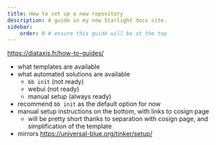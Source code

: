 ```yaml
---
title: How to set up a new repository
description: A guide in my new Starlight docs site.
sidebar:
    order: 0 # ensure this guide will be at the top
---
```


https://diataxis.fr/how-to-guides/

- what templates are available
- what automated solutions are available
    - `bb init` (not ready)
    - webui (not ready)
    - manual setup (always ready)
- recommend `bb init` as the default option for now
- manual setup instructions on the bottom, with links to cosign page
    - will be pretty short thanks to separation with cosign page, and simplification of the template
- mirrors https://universal-blue.org/tinker/setup/